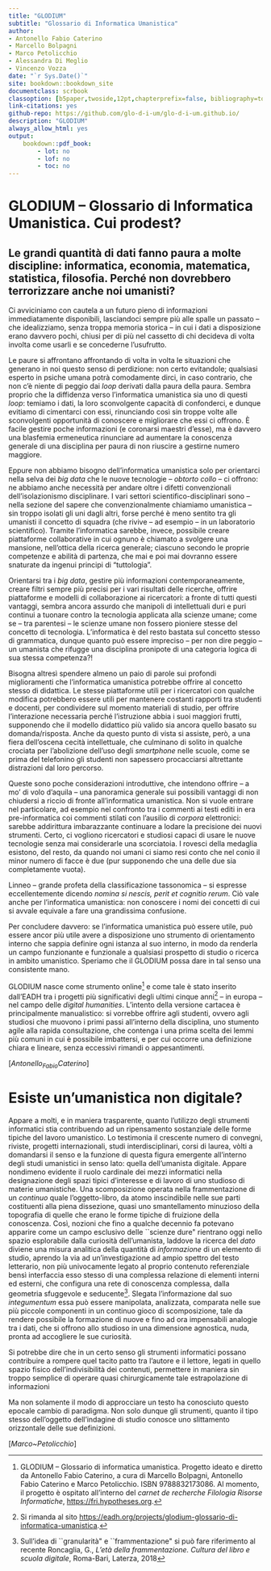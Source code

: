 ```yaml
--- 
title: "GLODIUM"
subtitle: "Glossario di Informatica Umanistica"
author:
- Antonello Fabio Caterino
- Marcello Bolpagni
- Marco Petolicchio
- Alessandra Di Meglio
- Vincenzo Vozza
date: "`r Sys.Date()`"
site: bookdown::bookdown_site
documentclass: scrbook
classoption: [b5paper,twoside,12pt,chapterprefix=false, bibliography=totocnumbered, parskip=false]
link-citations: yes
github-repo: https://github.com/glo-d-i-um/glo-d-i-um.github.io/
description: "GLODIUM"
always_allow_html: yes
output:
    bookdown::pdf_book:
        - lot: no
        - lof: no
        - toc: no
---
```





# GLODIUM -- Glossario di Informatica Umanistica. Cui prodest? {-}

\markboth{GLODIUM -- Glossario di Informatica Umanistica. Cui prodest?}{Antonello Fabio Caterino}

## Le grandi quantità di dati fanno paura a molte discipline: informatica, economia, matematica, statistica, filosofia. Perché non dovrebbero terrorizzare anche noi umanisti? {-}

Ci avviciniamo con cautela a un futuro pieno di informazioni
immediatamente disponibili, lasciandoci sempre più alle spalle un
passato -- che idealizziamo, senza troppa memoria storica -- in cui i
dati a disposizione erano davvero pochi, chiusi per di più nel cassetto
di chi decideva di volta involta come usarli e se concederne
l'usufrutto.

Le paure si affrontano affrontando di volta in volta le situazioni che
generano in noi questo senso di perdizione: non certo evitandole;
qualsiasi esperto in psiche umana potrà comodamente dirci, in caso
contrario, che non c'è niente di peggio dai *loop* derivati dalla paura
della paura. Sembra proprio che la diffidenza verso l'informatica
umanistica sia uno di questi *loop*: temiamo i dati, la loro
sconvolgente capacità di confonderci, e dunque evitiamo di cimentarci
con essi, rinunciando così sin troppe volte alle sconvolgenti
opportunità di conoscere e migliorare che essi ci offrono. È facile
gestire poche informazioni (e coronarsi maestri d'esse), ma è davvero
una blasfemia ermeneutica rinunciare ad aumentare la conoscenza generale
di una disciplina per paura di non riuscire a gestirne numero maggiore.

Eppure non abbiamo bisogno dell'informatica umanistica solo per
orientarci nella selva dei *big data* che le nuove tecnologie --
*obtorto collo* -- ci offrono: ne abbiamo anche necessità per andare
oltre i difetti convenzionali dell'isolazionismo disciplinare. I vari
settori scientifico-disciplinari sono -- nella sezione del sapere che
convenzionalmente chiamiamo umanistica -- sin troppo isolati gli uni
dagli altri, forse perché è meno sentito tra gli umanisti il concetto di
squadra (che rivive -- ad esempio -- in un laboratorio scientifico).
Tramite l'informatica sarebbe, invece, possibile creare piattaforme
collaborative in cui ognuno è chiamato a svolgere una mansione,
nell'ottica della ricerca generale; ciascuno secondo le proprie
competenze e abilità di partenza, che mai e poi mai dovranno essere
snaturate da ingenui principi di "tuttologia".

Orientarsi tra i *big data*, gestire più informazioni
contemporaneamente, creare filtri sempre più precisi per i vari
risultati delle ricerche, offrire piattaforme e modelli di
collaborazione ai ricercatori: a fronte di tutti questi vantaggi, sembra
ancora assurdo che manipoli di intellettuali duri e puri continui a
tuonare contro la tecnologia applicata alla scienze umane; come se --
tra parentesi -- le scienze umane non fossero pioniere stesse del
concetto di tecnologia. L'informatica è del resto bastata sul concetto
stesso di grammatica, dunque quanto può essere impreciso -- per non dire
peggio -- un umanista che rifugge una disciplina pronipote di una
categoria logica di sua stessa competenza?!

Bisogna altresì spendere almeno un paio di parole sui profondi
miglioramenti che l'informatica umanistica potrebbe offrire al concetto
stesso di didattica. Le stesse piattaforme utili per i ricercatori con
qualche modifica potrebbero essere utili per mantenere costanti rapporti
tra studenti e docenti, per condividere sul momento materiali di studio,
per offrire l'interazione necessaria perché l'istruzione abbia i suoi
maggiori frutti, supponendo che il modello didattico più valido sia
ancora quello basato su domanda/risposta. Anche da questo punto di vista
si assiste, però, a una fiera dell'oscena cecità intellettuale, che
culminano di solito in qualche crociata per l'abolizione dell'uso degli
*smartphone* nelle scuole, come se prima del telefonino gli studenti non
sapessero procacciarsi altrettante distrazioni dal loro percorso.

Queste sono poche considerazioni introduttive, che intendono offrire --
a mo' di volo d'aquila -- una panoramica generale sui possibili vantaggi
di non chiudersi a riccio di fronte all'informatica umanistica. Non si
vuole entrare nel particolare, ad esempio nel confronto tra i commenti
ai testi editi in era pre-informatica coi commenti stilati con l'ausilio
di *corpora* elettronici: sarebbe addirittura imbarazzante continuare a
lodare la precisione dei nuovi strumenti. Certo, ci vogliono ricercatori
e studiosi capaci di usare le nuove tecnologie senza mai considerarle
una scorciatoia. I rovesci della medaglia esistono, del resto, da quando
noi umani ci siamo resi conto che nel conio il minor numero di facce è
due (pur supponendo che una delle due sia completamente vuota).

Linneo -- grande profeta della classificazione tassonomica -- si
espresse eccellentemente dicendo *nomina si nescis, perit et cognitio
rerum*. Ciò vale anche per l'informatica umanistica: non conoscere i
nomi dei concetti di cui si avvale equivale a fare una grandissima
confusione.

Per concludere davvero: se l'informatica umanistica può essere utile,
può essere ancor più utile avere a disposizione uno strumento di
orientamento interno che sappia definire ogni istanza al suo interno, in
modo da renderla un campo funzionante e funzionale a qualsiasi prospetto
di studio o ricerca in ambito umanistico. Speriamo che il GLODIUM possa
dare in tal senso una consistente mano.

GLODIUM nasce come strumento online[^1] e come tale è stato inserito
dall'EADH tra i progetti più significativi degli ultimi cinque anni[^2]
-- in europa -- nel campo delle *digital humanities*. L'intento della
versione cartacea è principalmente manualistico: si vorrebbe offrire
agli studenti, ovvero agli studiosi che muovono i primi passi
all'interno della disciplina, uno stumento agile alla rapida
consultazione, che contenga i una prima scelta dei lemmi più comuni in
cui è possibile imbattersi, e per cui occorre una definizione chiara e
lineare, senza eccessivi rimandi o appesantimenti.

\[*Antonello~Fabio~Caterino*\]

[^1]: GLODIUM -- Glossario di informatica umanistica. Progetto ideato e
    diretto da Antonello Fabio Caterino, a cura di Marcello Bolpagni,
    Antonello Fabio Caterino e Marco Petolicchio. ISBN 9788832173086. Al
    momento, il progetto è ospitato all'interno del *carnet de
    recherche* *Filologia Risorse Informatiche*,
    <https://fri.hypotheses.org>.

[^2]: Si rimanda al sito
    <https://eadh.org/projects/glodium-glossario-di-informatica-umanistica>.



# Esiste un'umanistica non digitale? {-}

\markboth{Esiste un'umanistica non digitale?}{Marco Petolicchio}


Appare a molti, e in maniera trasparente, quanto l'utilizzo degli strumenti informatici stia contribuendo ad un ripensamento sostanziale delle forme tipiche del lavoro umanistico. Lo testimonia il crescente numero di convegni, riviste, progetti internazionali, studi interdisciplinari, corsi di laurea, vòlti a domandarsi il senso e la funzione di questa figura emergente all'interno degli studi umanistici in senso lato: quella dell'umanista digitale.
Appare nondimeno evidente il ruolo cardinale dei mezzi informatici nella designazione degli spazi tipici d'interesse e di lavoro di uno studioso di materie umanistiche. Una scomposizione operata nella frammentazione di un *continuo* quale l'oggetto-libro, da atomo inscindibile nelle sue parti costituenti alla piena dissezione, quasi uno smantellamento minuzioso della topografia di quelle che erano le forme tipiche di fruizione della conoscenza.
Così, nozioni che fino a qualche decennio fa potevano apparire come un campo esclusivo delle \`\`scienze dure\" rientrano oggi nello spazio esplorabile dalla curiosità dell'umanista, laddove la ricerca del *dato* diviene una misura analitica della quantità di *informazione* di un elemento di studio, aprendo la via ad un'investigazione ad ampio spettro del testo letterario, non più univocamente legato al proprio contenuto referenziale bensì interfaccia esso stesso di una complessa relazione di elementi interni ed esterni, che configura una rete di conoscenza complessa, dalla geometria sfuggevole e seducente^[Sull'idea di \`\`granularità\" e \`\`frammentazione\" si può fare riferimento al recente Roncaglia, G., *L'età della frammentazione. Cultura del libro e scuola digitale*, Roma-Bari, Laterza, 2018].
Slegata l'informazione dal suo *integumentum* essa può essere manipolata, analizzata, comparata nelle sue più piccole componenti in un continuo gioco di scomposizione, tale da rendere possibile la formazione di nuove e fino ad ora impensabili analogie tra i dati, che si offrono allo studioso in una dimensione agnostica, nuda, pronta ad accogliere le sue curiosità.

Si potrebbe dire che in un certo senso gli strumenti informatici possano contribuire a rompere quel tacito patto tra l'autore e il lettore, legati in quello spazio fisico dell'indivisibilità dei contenuti, permettere in maniera sin troppo semplice di operare quasi chirurgicamente tale estrapolazione di informazioni

Ma non solamente il modo di approcciare un testo ha conosciuto questo epocale cambio di paradigma. Non solo dunque gli strumenti, quanto il tipo stesso dell'oggetto dell'indagine di studio conosce uno slittamento orizzontale delle sue definizioni.


\[*Marco~Petolicchio*\]
